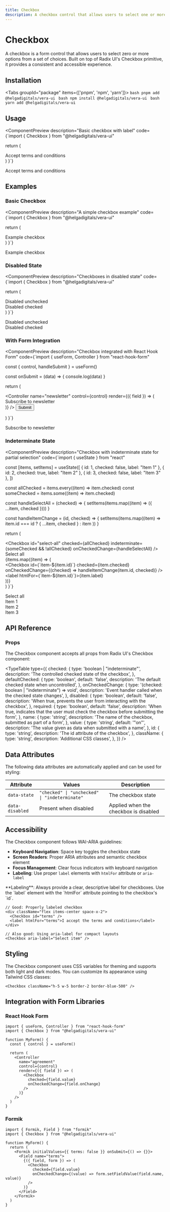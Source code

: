 ```yaml
---
title: Checkbox
description: A checkbox control that allows users to select one or more options from a set
---
```



# Checkbox

A checkbox is a form control that allows users to select zero or more options from a set of choices. Built on top of Radix UI's Checkbox primitive, it provides a consistent and accessible experience.

## Installation

<Tabs groupId="package" items={['pnpm', 'npm', 'yarn']}>
    <Tab value="pnpm" >
      ```bash
      pnpm add @helgadigitals/vera-ui
      ```
    </Tab>
    <Tab value="npm" >
      ```bash
      npm install @helgadigitals/vera-ui
      ```
    </Tab>
    <Tab value="yarn" >
      ```bash
      yarn add @helgadigitals/vera-ui
      ```
    </Tab>
</Tabs>

## Usage

<ComponentPreview
  description="Basic checkbox with label"
  code={`import { Checkbox } from "@helgadigitals/vera-ui"

  return (
    <div className="flex items-center space-x-2">
      <Checkbox id="terms" />
      <label htmlFor="terms">Accept terms and conditions</label>
    </div>
  )
}`}
>
  <div className="flex items-center space-x-2">
    <Checkbox id="terms" />
    <label htmlFor="terms">Accept terms and conditions</label>
  </div>
</ComponentPreview>

## Examples

### Basic Checkbox

<ComponentPreview
  description="A simple checkbox example"
  code={`import { Checkbox } from "@helgadigitals/vera-ui"

  return (
    <div className="flex items-center space-x-2">
      <Checkbox id="example" />
      <label htmlFor="example">Example checkbox</label>
    </div>
  )
}`}
>
  <div className="flex items-center space-x-2">
    <Checkbox id="example" />
    <label htmlFor="example">Example checkbox</label>
  </div>
</ComponentPreview>

### Disabled State

<ComponentPreview
  description="Checkboxes in disabled state"
  code={`import { Checkbox } from "@helgadigitals/vera-ui"

  return (
    <div className="space-y-2">
      <div className="flex items-center space-x-2">
        <Checkbox id="disabled-unchecked" disabled />
        <label htmlFor="disabled-unchecked">Disabled unchecked</label>
      </div>
      <div className="flex items-center space-x-2">
        <Checkbox id="disabled-checked" disabled checked />
        <label htmlFor="disabled-checked">Disabled checked</label>
      </div>
    </div>
  )
}`}
>
  <div className="space-y-2">
    <div className="flex items-center space-x-2">
      <Checkbox id="disabled-unchecked" disabled />
      <label htmlFor="disabled-unchecked">Disabled unchecked</label>
    </div>
    <div className="flex items-center space-x-2">
      <Checkbox id="disabled-checked" disabled defaultChecked />
      <label htmlFor="disabled-checked">Disabled checked</label>
    </div>
  </div>
</ComponentPreview>

### With Form Integration

<ComponentPreview
  description="Checkbox integrated with React Hook Form"
  code={`import { useForm, Controller } from "react-hook-form"

  const { control, handleSubmit } = useForm()

  const onSubmit = (data) => {
    console.log(data)
  }

  return (
    <form onSubmit={handleSubmit(onSubmit)} className="space-y-4">
      <Controller
        name="newsletter"
        control={control}
        render={({ field }) => (
          <div className="flex items-center space-x-2">
            <Checkbox
              id="newsletter"
              checked={field.value}
              onCheckedChange={field.onChange}
            />
            <label htmlFor="newsletter">Subscribe to newsletter</label>
          </div>
        )}
      />
      <Button type="submit">Submit</Button>
    </form>
  )
}`}
>
  <div className="flex items-center space-x-2">
    <Checkbox id="newsletter" />
    <label htmlFor="newsletter">Subscribe to newsletter</label>
  </div>
</ComponentPreview>

### Indeterminate State

<ComponentPreview
  description="Checkbox with indeterminate state for partial selection"
  code={`import { useState } from "react"

  const [items, setItems] = useState([
    { id: 1, checked: false, label: "Item 1" },
    { id: 2, checked: true, label: "Item 2" },
    { id: 3, checked: false, label: "Item 3" },
  ])

  const allChecked = items.every((item) => item.checked)
  const someChecked = items.some((item) => item.checked)

  const handleSelectAll = (checked) => {
    setItems(items.map((item) => ({ ...item, checked })))
  }

  const handleItemChange = (id, checked) => {
    setItems(items.map((item) => 
      item.id === id ? { ...item, checked } : item
    ))
  }

  return (
    <div className="space-y-2">
      <div className="flex items-center space-x-2">
        <Checkbox
          id="select-all"
          checked={allChecked}
          indeterminate={someChecked && !allChecked}
          onCheckedChange={handleSelectAll}
        />
        <label htmlFor="select-all">Select all</label>
      </div>
      <div className="ml-6 space-y-2">
        {items.map((item) => (
          <div key={item.id} className="flex items-center space-x-2">
            <Checkbox
              id={\`item-\${item.id}\`}
              checked={item.checked}
              onCheckedChange={(checked) => handleItemChange(item.id, checked)}
            />
            <label htmlFor={\`item-\${item.id}\`}>{item.label}</label>
          </div>
        ))}
      </div>
    </div>
  )
}`}
>
  <div className="space-y-2">
    <div className="flex items-center space-x-2">
      <Checkbox id="select-all" />
      <label htmlFor="select-all">Select all</label>
    </div>
    <div className="ml-6 space-y-2">
      <div className="flex items-center space-x-2">
        <Checkbox id="item-1" />
        <label htmlFor="item-1">Item 1</label>
      </div>
      <div className="flex items-center space-x-2">
        <Checkbox id="item-2" defaultChecked />
        <label htmlFor="item-2">Item 2</label>
      </div>
      <div className="flex items-center space-x-2">
        <Checkbox id="item-3" />
        <label htmlFor="item-3">Item 3</label>
      </div>
    </div>
  </div>
</ComponentPreview>

## API Reference

### Props

The Checkbox component accepts all props from Radix UI's Checkbox component:

<TypeTable
  type={{
    checked: {
      type: 'boolean | "indeterminate"',
      description: 'The controlled checked state of the checkbox',
    },
    defaultChecked: {
      type: 'boolean',
      default: 'false',
      description: 'The default checked state when uncontrolled',
    },
    onCheckedChange: {
      type: '(checked: boolean | "indeterminate") => void',
      description: 'Event handler called when the checked state changes',
    },
    disabled: {
      type: 'boolean',
      default: 'false',
      description: 'When true, prevents the user from interacting with the checkbox',
    },
    required: {
      type: 'boolean',
      default: 'false',
      description: 'When true, indicates that the user must check the checkbox before submitting the form',
    },
    name: {
      type: 'string',
      description: 'The name of the checkbox, submitted as part of a form',
    },
    value: {
      type: 'string',
      default: '"on"',
      description: 'The value given as data when submitted with a name',
    },
    id: {
      type: 'string',
      description: 'The id attribute of the checkbox',
    },
    className: {
      type: 'string',
      description: 'Additional CSS classes',
    },
  }}
/>

## Data Attributes

The following data attributes are automatically applied and can be used for styling:

| Attribute | Values | Description |
|-----------|--------|-------------|
| `data-state` | `"checked" \| "unchecked" \| "indeterminate"` | The checkbox state |
| `data-disabled` | Present when disabled | Applied when the checkbox is disabled |

## Accessibility

The Checkbox component follows WAI-ARIA guidelines:

- **Keyboard Navigation**: Space key toggles the checkbox state
- **Screen Readers**: Proper ARIA attributes and semantic checkbox element
- **Focus Management**: Clear focus indicators with keyboard navigation
- **Labeling**: Use proper `label` elements with `htmlFor` attribute or `aria-label`

<Callout type="info">
  **Labeling**: Always provide a clear, descriptive label for checkboxes. Use the `label` element with the `htmlFor` attribute pointing to the checkbox's `id`.
</Callout>

```tsx
// Good: Properly labeled checkbox
<div className="flex items-center space-x-2">
  <Checkbox id="terms" />
  <label htmlFor="terms">I accept the terms and conditions</label>
</div>

// Also good: Using aria-label for compact layouts
<Checkbox aria-label="Select item" />
```

## Styling

The Checkbox component uses CSS variables for theming and supports both light and dark modes. You can customize its appearance using Tailwind CSS classes:

```tsx
<Checkbox className="h-5 w-5 border-2 border-blue-500" />
```

## Integration with Form Libraries

### React Hook Form

```tsx
import { useForm, Controller } from "react-hook-form"
import { Checkbox } from "@helgadigitals/vera-ui"

function MyForm() {
  const { control } = useForm()

  return (
    <Controller
      name="agreement"
      control={control}
      render={({ field }) => (
        <Checkbox
          checked={field.value}
          onCheckedChange={field.onChange}
        />
      )}
    />
  )
}
```

### Formik

```tsx
import { Formik, Field } from "formik"
import { Checkbox } from "@helgadigitals/vera-ui"

function MyForm() {
  return (
    <Formik initialValues={{ terms: false }} onSubmit={() => {}}>
      <Field name="terms">
        {({ field, form }) => (
          <Checkbox
            checked={field.value}
            onCheckedChange={(value) => form.setFieldValue(field.name, value)}
          />
        )}
      </Field>
    </Formik>
  )
}
```